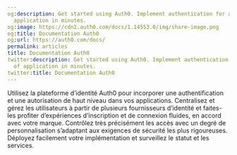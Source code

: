 ```yaml
---
og:description: Get started using Auth0. Implement authentication for any kind of
  application in minutes.
og:image: https://cdn2.auth0.com/docs/1.14553.0/img/share-image.png
og:title: Documentation Auth0
og:url: https://auth0.com/docs/
permalink: articles
title: Documentation Auth0
twitter:description: Get started using Auth0. Implement authentication for any kind
  of application in minutes.
twitter:title: Documentation Auth0
---
```


Utilisez la plateforme d’identité Auth0 pour incorporer une authentification et une autorisation de haut niveau dans vos applications. Centralisez et gérez les utilisateurs à partir de plusieurs fournisseurs d’identité et faites-les profiter d’expériences d’inscription et de connexion fluides, en accord avec votre marque. Contrôlez très précisément les accès avec un degré de personnalisation s’adaptant aux exigences de sécurité les plus rigoureuses. Déployez facilement votre implémentation et surveillez le statut et les services.